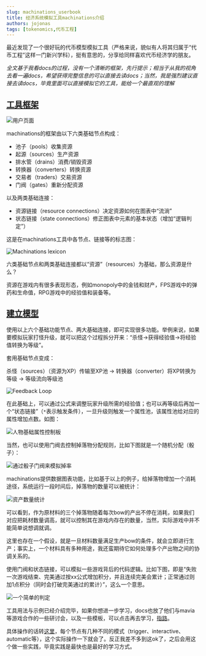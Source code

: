 ```yaml
---
slug: machinations_userbook
title: 经济系统模拟工具machinations介绍
authors: jojonas
tags: [tokenomics,代币工程]
---
```


<!--truncate-->

最近发现了一个很好玩的代币模型模拟工具（严格来说，貌似有人将其归属于“代币工程”这样一门新兴学科），挺有意思的，分享给同样喜欢代币经济学的朋友。

*全文基于我看docs的过程，没有一个清晰的框架，先行提示；相当于从我的视角去看一遍docs，希望获得完整信息的可以直接去读docs；当然，我是强烈建议直接去读docs，毕竟里面可以直接模拟它的工具，能给一个最直观的理解*

## [工具框架](https://machinations.io/docs/framework-basics/)

![用户页面](https://jojonas-blogs.oss-cn-guangzhou.aliyuncs.com/images/20221017105245.png)

machinations的框架由以下六类基础节点构成：

- 池子（pools）收集资源
- 起源（sources）生产资源
- 排水管（drains）消费/销毁资源
- 转换器（converters）转换资源
- 交易者（traders）交易资源
- 门阀（gates）重新分配资源

以及两类基础连接：

- 资源链接（resource connections）决定资源如何在图表中“流淌”
- 状态链接（state connections）修正图表中元素的基本状态（增加“逻辑判定”）

这是在machinations工具中各节点、链接等的标志图：

![Machinations lexicon](https://jojonas-blogs.oss-cn-guangzhou.aliyuncs.com/images/20221017111617.png)

六类基础节点和两类基础连接都以“资源”（resources）为基础，那么资源是什么？

资源在游戏内有很多表现形态，例如monopoly中的金钱和财产，FPS游戏中的弹药和生命值，RPG游戏中的经验值和装备等。

## [建立模型](https://machinations.io/docs/tutorials-examples/)

使用以上六个基础功能节点、两大基础连接，即可实现很多功能。举例来说，如果要模拟玩家打怪升级，就可以把这个过程拆分开来：“杀怪→获得经验值→将经验值转换为等级”。

套用基础节点变成：

杀怪（sources）（资源为XP）传输至XP池 → 转换器（converter）将XP转换为等级 → 等级流向等级池

![Feedback Loop](https://jojonas-blogs.oss-cn-guangzhou.aliyuncs.com/images/20221017144606.png)

在此基础上，可以通过公式来调整玩家升级所需的经验值；也可以再等级后再加一个“状态链接”（`*`表示触发条件），一旦升级则触发一个属性池，该属性池给对应的属性增加点数。如图：

![人物基础属性控制板](https://jojonas-blogs.oss-cn-guangzhou.aliyuncs.com/images/20221020083121.png)

当然，也可以使用门阀去控制掉落物分配规则，比如下图就是一个随机分配（骰子）：

![通过骰子门阀来模拟掉率](https://jojonas-blogs.oss-cn-guangzhou.aliyuncs.com/images/20221022160801.png)

machinations提供数据图表功能，比如基于以上的例子，给掉落物增加一个消耗途径，系统运行一段时间后，掉落物的数量可以被统计：

![资产数量统计](https://jojonas-blogs.oss-cn-guangzhou.aliyuncs.com/images/20221022163846.png)

可以看到，作为原材料的三个掉落物随着每次bow的产出不停在消耗，如果我们对应把耗材数量调高，就可以控制其在游戏内存在的数量，当然，实际游戏中并不能简单说想调就调。

这里也存在一个假设，就是一旦材料数量满足生产bow的条件，就会立即进行生产；事实上，一个材料具有多种用途，我还蛮期待它如何处理多个产出物之间的协调关系的。

使用门阀和状态链接，可以模拟一些游戏背后的代码逻辑。比如下图，即是“失败一次游戏结束、完美通过按xx公式增加积分，并且连续完美会累计；正常通过则加1点积分（同时会打破完美通过的累计）”，这么一个意思。

![一个简单的判定](https://jojonas-blogs.oss-cn-guangzhou.aliyuncs.com/images/20221022165302.png)

工具用法与示例已经介绍完毕，如果你想进一步学习，docs也放了他们与mavia等游戏合作的一些研讨会，以及一些模板，可以点击再去学习，[指路](https://machinations.io/docs/webinars/#recordings)。

具体操作的话转[这里](https://my.machinations.io/)，每个节点有几种不同的模式（trigger、interactive、automatic等），这个实际操作一下就会了。反正我差不多到这ok了，之后会用这个做一些实践，毕竟实践是最快也是最好的学习方式。
